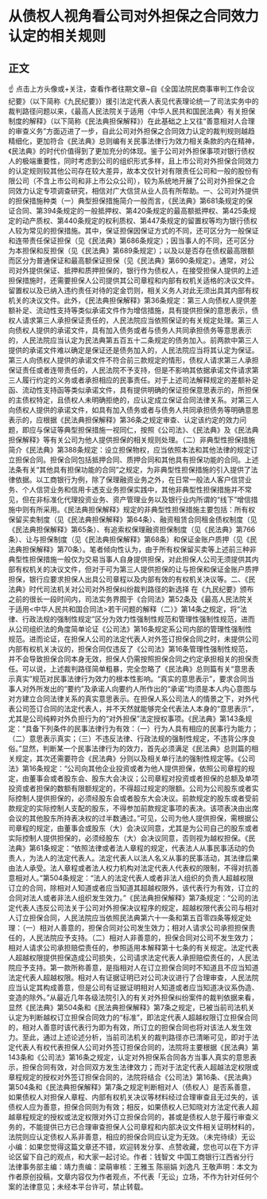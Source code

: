 # 从债权人视角看公司对外担保之合同效力认定的相关规则
## 正文
☝ 点击上方头像或+关注，查看作者往期文章~自《全国法院民商事审判工作会议纪要》（以下简称《九民纪要》）援引法定代表人表见代表理论统一了司法实务中的裁判路径问题以来，《最高人民法院关于适用〈中华人民共和国民法典〉有关担保制度的解释》（以下简称《民法典担保解释》）在此基础之上又往“善意相对人合理的审查义务”方面迈进了一步，自此公司对外担保之合同效力认定的裁判规则越趋精细化，更加符合《民法典》总则编有关民事法律行为效力相关条款的内在精神，《民法典》的时代价值得到了更加充分的体现。鉴于公司对外担保事项对银行债权人的极端重要性，同时考虑到公司的组织形式多样，且上市公司对外担保合同效力的认定规则较其他公司存在较大差异，故本文仅针对有限责任公司和一般的股份有限公司（不含上市公司和非上市公众公司），较为系统地开展了公司对外担保之合同效力认定专项调查研究，相信对广大信贷从业人员有所帮助。一、公司对外提供的担保措施种类（一）典型担保措施简介一般而言，《民法典》第681条规定的保证合同、第394条规定的一般抵押权、第420条规定的最高额抵押权、第425条规定的动产质权、第440条规定的权利质权、第447条规定的留置权等均为银行债权人较为常见的担保措施。其中，保证担保因保证方式的不同，还可区分为一般保证和连带责任保证担保（见《民法典》第686条规定）；因当事人的不同，还可区分为本担保和反担保（见《民法典》第689条规定）；以及以是否存在债权最高限额而区分为普通保证和最高额保证担保（见《民法典》第690条规定）。通常，对公司对外提供保证、抵押和质押担保的，银行作为债权人，在接受担保人提供的上述担保措施时，还需要担保人公司提供其公司章程和内部有权机关适格的决议文件。留置权以及已纳入违约责任对待的定金罚则，相关义务人对此无须出具其内部有权机关的决议文件。此外，《民法典担保解释》第36条规定：第三人向债权人提供差额补足、流动性支持等类似承诺文件作为增信措施，具有提供担保的意思表示，债权人请求第三人承担保证责任的，人民法院应当依照保证的有关规定处理。第三人向债权人提供的承诺文件，具有加入债务或者与债务人共同承担债务等意思表示的，人民法院应当认定为民法典第五百五十二条规定的债务加入。前两款中第三人提供的承诺文件难以确定是保证还是债务加入的，人民法院应当将其认定为保证。第三人向债权人提供的承诺文件不符合前三款规定的情形，债权人请求第三人承担保证责任或者连带责任的，人民法院不予支持，但是不影响其依据承诺文件请求第三人履行约定的义务或者承担相应的民事责任。对于上述司法解释规定的差额补足函、流动性支持函等类似承诺文件，具有提供明确的保证担保意思表示的，所担保的主债权特定，且债权人未明确拒绝的，应认定成立保证合同法律关系。对第三人向债权人提供的承诺文件，如具有加入债务或者与债务人共同承担债务等明确意思表示的，应根据《民法典担保解释》第36条之规定审查、认定该约定的效力问题，即应与保证等典型担保措施一视同仁，按照《公司法》、《民法典》及《民法典担保解释》等有关公司为他人提供担保的相关规则处理。（二）非典型性担保措施简介《民法典》第388条规定：设立担保物权，应当依照本法和其他法律的规定订立担保合同。担保合同包括抵押合同、质押合同和其他具有担保功能的合同。上述法条有关“其他具有担保功能的合同”之规定，为非典型性担保措施的引入提供了法律依据。以工商银行为例，除了保理融资业务之外，在日常一般法人客户信贷业务、个人信贷业务和信用卡透支业务担保实践中，其他非典型性担保措施并不常见，但在非标准化代理投资业务、资产管理业务以及银行业内所谓的“线下”增信措施中则有所采用。《民法典担保解释》规定的非典型性担保措施主要包括：所有权保留买卖制度（见《民法典担保解释》第64条）、融资租赁合同租金债权制度（见《民法典担保解释》第65条）、有追索权保理融资担保制度（见《民法典》第766条）、让与担保制度（见《民法典担保解释》第68条）和保证金账户质押（见《民法典担保解释》第70条）。笔者倾向性认为，由于所有权保留买卖等上述前三种非典型性担保措施一般仅为交易当事人自身提供担保，对此担保人公司无须提供其内部有权机关的决议文件，但对于可为第三人提供担保的让与担保和保证金账户质押担保，银行应要求担保人出具公司章程以及内部有效的有权机关决议等。二、《民法典》时代司法机关对公司对外担保纠纷裁判路径的新选择 在《九民纪要》颁布之前的很长一段时间内，司法实务界囿于《合同法》第52条及《最高人民法院关于适用<中华人民共和国合同法>若干问题的解释（二）》第14条之规定，将“法律、行政法规的强制性规定”区分为效力性强制性规范和管理性强制性规范，进而从公司组织法的角度简单论证《公司法》第16条规定系公司内部的管理性强制性规范。进而论证，在担保人公司的法定代表人对外签订担保合同之时，未提供公司内部有权机关决议的，担保合同仅违反了《公司法》第16条管理性强制性规范，并不会导致担保合同本身无效，担保人仍需按照担保合同之约定承担相关的担保责任。可以说，上述裁判路径简单粗暴，完全忽略了《民法典》总则篇有关“意思表示真实”规范对民事法律行为效力的根本性影响。“真实的意思表示”，要求合同当事人对外所发出的“要约”及承诺人向要约人所作出的“承诺”均须是本人内心意图与对方建立合同法律关系的真实意思表示。在担保人系公司法人的情景之下，对外代表公司签订合同的法定代表人，并不天然就能够完全代表法人本身的“意思表示”，尤其是公司纯粹对外负担行为的“对外担保”法定授权事项。《民法典》第143条规定：“具备下列条件的民事法律行为有效：（一）行为人具有相应的民事行为能力；（二）意思表示真实；（三）不违反法律、行政法规的强制性规定，不违背公序良俗。”显然，判断某一个民事法律行为的效力，首先必须满足《民法典》总则篇的相关规定，其次还需要符合《民法典》分则以及相关单行法的强制性规定等。《公司法》第16条规定：“公司向其他企业投资或者为他人提供担保，依照公司章程的规定，由董事会或者股东会、股东大会决议；公司章程对投资或者担保的总额及单项投资或者担保的数额有限额规定的，不得超过规定的限额。公司为公司股东或者实际控制人提供担保的，必须经股东会或者股东大会决议。前款规定的股东或者受前款规定的实际控制人支配的股东，不得参加前款规定事项的表决。该项表决由出席会议的其他股东所持表决权的过半数通过。”可见，公司为他人提供担保，需根据公司章程的规定，由董事会或股东（大）会决议同意，尤其是为公司自己的股东或者实际控制人提供担保的，必须经股东（大）会决议同意，否则视为越权担保。《民法典》第61条规定：“依照法律或者法人章程的规定，代表法人从事民事活动的负责人，为法人的法定代表人。法定代表人以法人名义从事的民事活动，其法律后果由法人承受。法人章程或者法人权力机构对法定代表人代表权的限制，不得对抗善意相对人。”第504条规定：“法人的法定代表人或者非法人组织的负责人超越权限订立的合同，除相对人知道或者应当知道其超越权限外，该代表行为有效，订立的合同对法人或者非法人组织发生效力。”《民法典担保解释》第7条规定：“公司的法定代表人违反公司法关于公司对外担保决议程序的规定，超越权限代表公司与相对人订立担保合同，人民法院应当依照民法典第六十一条和第五百零四条等规定处理：（一）相对人善意的，担保合同对公司发生效力；相对人请求公司承担担保责任的，人民法院应予支持。（二）相对人非善意的，担保合同对公司不发生效力；相对人请求公司承担赔偿责任的，参照适用本解释第十七条的有关规定。法定代表人超越权限提供担保造成公司损失，公司请求法定代表人承担赔偿责任的，人民法院应予支持。第一款所称善意，是指相对人在订立担保合同时不知道且不应当知道法定代表人超越权限。相对人有证据证明已对公司决议进行了合理审查，人民法院应当认定其构成善意，但是公司有证据证明相对人知道或者应当知道决议系伪造、变造的除外。”从最近几年各级法院引入的有关对外担保纠纷案件的裁判依据来看，显然《民法典》第504条和《民法典担保解释》第7条之规定，已被当前司法机关认定为判断越权订立担保合同效力的“标准”，即法定代表人超越权限订立担保合同的，相对人善意时该代表行为即为有效，所订立的担保合同也将对该法人发生效力。至此，通过上述论述分析，当前司法机关的裁判路径亦已清晰可见，即对于法定代表人有权代表担保人公司对外签订担保合同的，法院将主要根据《民法典》第143条和《公司法》第16条之规定，认定对外担保系合同各方当事人真实的意思表示，担保合同有效，对合同双方发生法律效力；而对于法定代表人超越法定权限或章程规定的授权对外签订担保合同的，法院将结合《公司法》第16条、《民法典》第504条和《民法典担保解释》第7条之规定判断相对人（债权人）是否系善意，如果债权人对担保人章程、内部有权机关决议等材料经过合理审查且无过失的，该债权人应为善意，担保合同则为有效；相反，如果债权人已知晓对方法定代表人超越章程规定的授权或法定权限对外订立担保合同的，甚或是债权人怠于履行审查义务的，不能提供已方已合理审查担保人公司章程和内部决议文件相关证明材料的，法院则应认定债权人系非善意，相应的担保合同应认定为无效。（未完待续）无讼小编：如果您觉得这篇文章还不错，欢迎转发分享、点赞收藏，您也可以在下方评论区留下自己的观点，和大家一起讨论。作者：钱智文 中国工商银行江西省分行法律事务部主编：靖力责编：梁萌审核：王雅玉 陈丽娟 刘逸凡 王敬声明：本文为作者原创投稿，文章内容仅为作者观点，不代表「无讼」立场，不作为针对任何个案的法律意见；未经本平台许可，禁止转载。